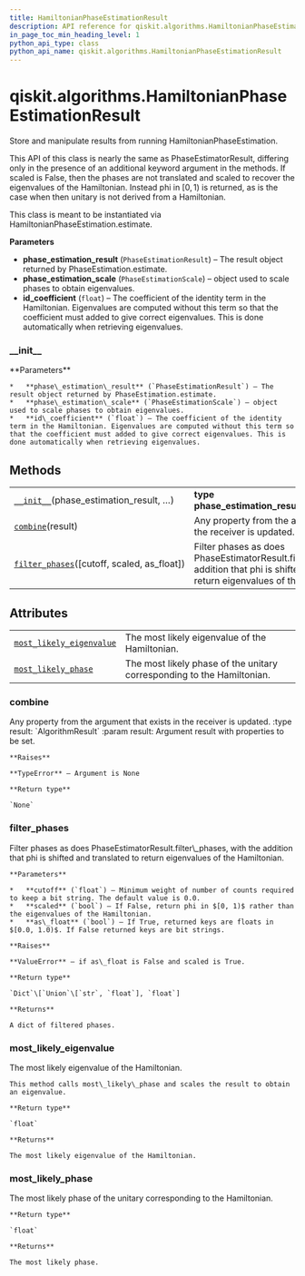 ```yaml
---
title: HamiltonianPhaseEstimationResult
description: API reference for qiskit.algorithms.HamiltonianPhaseEstimationResult
in_page_toc_min_heading_level: 1
python_api_type: class
python_api_name: qiskit.algorithms.HamiltonianPhaseEstimationResult
---
```


# qiskit.algorithms.HamiltonianPhaseEstimationResult

<Class id="qiskit.algorithms.HamiltonianPhaseEstimationResult" isDedicatedPage={true} github="https://github.com/qiskit/qiskit/tree/stable/0.17/qiskit/algorithms/phase_estimators/hamiltonian_phase_estimation_result.py" signature="HamiltonianPhaseEstimationResult(phase_estimation_result, phase_estimation_scale, id_coefficient)">
  Store and manipulate results from running HamiltonianPhaseEstimation.

  This API of this class is nearly the same as PhaseEstimatorResult, differing only in the presence of an additional keyword argument in the methods. If scaled is False, then the phases are not translated and scaled to recover the eigenvalues of the Hamiltonian. Instead phi in $[0, 1)$ is returned, as is the case when then unitary is not derived from a Hamiltonian.

  This class is meant to be instantiated via HamiltonianPhaseEstimation.estimate.

  **Parameters**

  *   **phase\_estimation\_result** (`PhaseEstimationResult`) – The result object returned by PhaseEstimation.estimate.
  *   **phase\_estimation\_scale** (`PhaseEstimationScale`) – object used to scale phases to obtain eigenvalues.
  *   **id\_coefficient** (`float`) – The coefficient of the identity term in the Hamiltonian. Eigenvalues are computed without this term so that the coefficient must added to give correct eigenvalues. This is done automatically when retrieving eigenvalues.

  ### \_\_init\_\_

  <Function id="qiskit.algorithms.HamiltonianPhaseEstimationResult.__init__" signature="__init__(phase_estimation_result, phase_estimation_scale, id_coefficient)">
    **Parameters**

    *   **phase\_estimation\_result** (`PhaseEstimationResult`) – The result object returned by PhaseEstimation.estimate.
    *   **phase\_estimation\_scale** (`PhaseEstimationScale`) – object used to scale phases to obtain eigenvalues.
    *   **id\_coefficient** (`float`) – The coefficient of the identity term in the Hamiltonian. Eigenvalues are computed without this term so that the coefficient must added to give correct eigenvalues. This is done automatically when retrieving eigenvalues.
  </Function>

  ## Methods

  |                                                                                                                                                                                       |                                                                                                                                                           |
  | ------------------------------------------------------------------------------------------------------------------------------------------------------------------------------------- | --------------------------------------------------------------------------------------------------------------------------------------------------------- |
  | [`__init__`](#qiskit.algorithms.HamiltonianPhaseEstimationResult.__init__ "qiskit.algorithms.HamiltonianPhaseEstimationResult.__init__")(phase\_estimation\_result, …)                | **type phase\_estimation\_result**`PhaseEstimationResult`                                                                                                 |
  | [`combine`](#qiskit.algorithms.HamiltonianPhaseEstimationResult.combine "qiskit.algorithms.HamiltonianPhaseEstimationResult.combine")(result)                                         | Any property from the argument that exists in the receiver is updated.                                                                                    |
  | [`filter_phases`](#qiskit.algorithms.HamiltonianPhaseEstimationResult.filter_phases "qiskit.algorithms.HamiltonianPhaseEstimationResult.filter_phases")(\[cutoff, scaled, as\_float]) | Filter phases as does PhaseEstimatorResult.filter\_phases, with the addition that phi is shifted and translated to return eigenvalues of the Hamiltonian. |

  ## Attributes

  |                                                                                                                                                                                    |                                                                        |
  | ---------------------------------------------------------------------------------------------------------------------------------------------------------------------------------- | ---------------------------------------------------------------------- |
  | [`most_likely_eigenvalue`](#qiskit.algorithms.HamiltonianPhaseEstimationResult.most_likely_eigenvalue "qiskit.algorithms.HamiltonianPhaseEstimationResult.most_likely_eigenvalue") | The most likely eigenvalue of the Hamiltonian.                         |
  | [`most_likely_phase`](#qiskit.algorithms.HamiltonianPhaseEstimationResult.most_likely_phase "qiskit.algorithms.HamiltonianPhaseEstimationResult.most_likely_phase")                | The most likely phase of the unitary corresponding to the Hamiltonian. |

  ### combine

  <Function id="qiskit.algorithms.HamiltonianPhaseEstimationResult.combine" signature="combine(result)">
    Any property from the argument that exists in the receiver is updated. :type result: `AlgorithmResult` :param result: Argument result with properties to be set.

    **Raises**

    **TypeError** – Argument is None

    **Return type**

    `None`
  </Function>

  ### filter\_phases

  <Function id="qiskit.algorithms.HamiltonianPhaseEstimationResult.filter_phases" signature="filter_phases(cutoff=0.0, scaled=True, as_float=True)">
    Filter phases as does PhaseEstimatorResult.filter\_phases, with the addition that phi is shifted and translated to return eigenvalues of the Hamiltonian.

    **Parameters**

    *   **cutoff** (`float`) – Minimum weight of number of counts required to keep a bit string. The default value is 0.0.
    *   **scaled** (`bool`) – If False, return phi in $[0, 1)$ rather than the eigenvalues of the Hamiltonian.
    *   **as\_float** (`bool`) – If True, returned keys are floats in $[0.0, 1.0)$. If False returned keys are bit strings.

    **Raises**

    **ValueError** – if as\_float is False and scaled is True.

    **Return type**

    `Dict`\[`Union`\[`str`, `float`], `float`]

    **Returns**

    A dict of filtered phases.
  </Function>

  ### most\_likely\_eigenvalue

  <Function id="qiskit.algorithms.HamiltonianPhaseEstimationResult.most_likely_eigenvalue" signature="property most_likely_eigenvalue">
    The most likely eigenvalue of the Hamiltonian.

    This method calls most\_likely\_phase and scales the result to obtain an eigenvalue.

    **Return type**

    `float`

    **Returns**

    The most likely eigenvalue of the Hamiltonian.
  </Function>

  ### most\_likely\_phase

  <Function id="qiskit.algorithms.HamiltonianPhaseEstimationResult.most_likely_phase" signature="property most_likely_phase">
    The most likely phase of the unitary corresponding to the Hamiltonian.

    **Return type**

    `float`

    **Returns**

    The most likely phase.
  </Function>
</Class>

